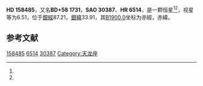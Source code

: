 {{Starbox begin
| name = HD 158485
}}
{{Starbox observe
| epoch = [[J2000.0|J2000.0]]
| constell = {{星座名待查}}<ref name=SIMBAD>{{cite web
 | url=http://simbad.u-strasbg.fr/simbad/sim-id?Ident=HR+6514
 | title=Pulsating variable Star
 | publisher=Centre de Données astronomiques de Strasbourg
 | work=SIMBAD
 | accessdate=2012-07-13
 | archive-date=2016-03-16
 | archive-url=https://web.archive.org/web/20160316190425/http://simbad.u-strasbg.fr/simbad/sim-id?Ident=HR+6514
 | dead-url=no
 }}</ref><ref name=DATA>{{cite web
 | url=http://vizier.u-strasbg.fr/viz-bin/VizieR-5?-out.add=.&-source=5050&-corr=PK=HR&-out.max=9999&HR=6514
 | title=VizieR Detailed Page
 | accessdate=2012-07-13
 | archive-date=2016-03-05
 | archive-url=https://web.archive.org/web/20160305031940/http://vizier.u-strasbg.fr/viz-bin/VizieR-5?-out.add=.&-source=5050&-corr=PK=HR&-out.max=9999&HR=6514
 | dead-url=no
 }}</ref>
| 星官 = 
| ra = {{RA|17|26|4.9}}<ref name=SIMBAD /><ref name=DATA />
| dec = {{DEC|+58|39|7}}<ref name=SIMBAD /><ref name=DATA />
| appmag_v = 6.51<ref name=SIMBAD /><ref name=DATA />
}}
{{Starbox character
| class = A4V<ref name=SIMBAD /><ref name=DATA />
| b-v = 0.14<ref name=SIMBAD /><ref name=DATA />
| u-b = 0.09<ref name=SIMBAD /><ref name=DATA />
| r-i = 0.05<ref name=SIMBAD /><ref name=DATA />
| variable = 
}}
{{Starbox astrometry
| radial_v = 0.09
| prop_mo_ra = -30
| parallax = 
| p_error = 
}}
{{Starbox catalog
| names =BD+58 1731，[[SAO星表|SAO]] 30387，[[HD星表|HD]] 158485，[[HR星表|HR]] 6514}}
{{Starbox reference |Simbad=HR+6514}}
{{Starbox end}}

'''HD 158485'''，又名'''BD+58 1731'''，'''SAO 30387'''、'''HR 6514'''，是一颗恒星<ref name=SIMBAD /><ref name=DATA />，视星等为6.51，位于[[銀道座標系|銀經]]87.21，[[銀道座標系|銀緯]]33.91，其[[B1900.0|B1900.0]]坐标为赤經{{RA|17|24|34.8}}，赤緯{{DEC|+58|33.91|7}}。

== 参考文献 ==
{{reflist}}

{{star-stub}}

[[Category:HD和HDE天體|158485]]
[[Category:HR天體|6514]]
[[Category:SAO天體|30387]]
[[Category:天龙座|Category:天龙座]]